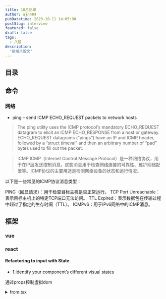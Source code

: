 ```yaml
---
title: 10月记录
author: ajn404
pubDatetime: 2023-10-11 14:05:00
postSlug: interview
featured: false
draft: false
tags:
  - 八股
description:
  "前端八股文"
---
```


## 目录

## 命令

### 网络

- ping – send ICMP ECHO_REQUEST packets to network hosts
>  The ping utility uses the ICMP protocol's mandatory ECHO_REQUEST datagram to elicit an ICMP ECHO_RESPONSE from a host or gateway.  ECHO_REQUEST datagrams
     (“pings”) have an IP and ICMP header, followed by a “struct timeval” and then an arbitrary number of “pad” bytes used to fill out the packet. 

> ICMP
ICMP（Internet Control Message Protocol）是一种网络协议，用于在IP层发送控制消息。这些消息用于检查网络连接的可靠性、维护网络配置等。ICMP协议的主要用途是检测网络设备的状态和运行情况。

以下是一些常见的ICMP协议消息类型：

PING（回显请求）：用于检查目标主机是否正常运行。
TCP Port Unreachable：表示目标主机上的特定TCP端口无法访问。
TTL Expired：表示数据包在传输过程中超过了指定的生存时间（TTL）。
ICMPv6：用于IPv6网络中的ICMP消息。

## 框架

### vue



### react

#### Refactoring to input with State

- 1.Identify your component’s different visual states

通过props控制虚拟dom

<details>
<summary>from.tsx</summary>
```tsx
export default function Form({
  status = 'empty'
}) {
  if (status === 'success') {
    return <h1>That's right!</h1>
  }
  return (
    <>
      <h2>City quiz</h2>
      <p>
        In which city is there a billboard that turns air into drinkable water?
      </p>
      <form>
        <textarea disabled={
          status === 'submitting'
        } />
        <br />
        <button disabled={
          status === 'empty' ||
          status === 'submitting'
        }>
          Submit
        </button>
        {status === 'error' &&
          <p className="Error">
            Good guess but a wrong answer. Try again!
          </p>
        }
      </form>
      </>
  );
}
```
</details>

<details>
<summary>App.ts</summary>
```ts
import Form from './Form.js';

let statuses = [
  'empty',
  'typing',
  'submitting',
  'success',
  'error',
];

export default function App() {
  return (
    <>
      {statuses.map(status => (
        <section key={status}>
          <h4>Form ({status}):</h4>
          <Form status={status} />
        </section>
      ))}
    </>
  );
}
```
</details>


- 2.Determine what triggers those state changes
- 3.Represent the state in memory with useState

```js
const [answer, setAnswer] = useState('');
const [error, setError] = useState(null);
```

- 4.Remove any non-essential state variables 
- 5 .Connect the event handlers to set state

<details>
<summary>App.ts</summary>

```ts
import { useState } from 'react';

export default function Form() {
  const [answer, setAnswer] = useState('');
  const [error, setError] = useState(null);
  const [status, setStatus] = useState('typing');

  if (status === 'success') {
    return <h1>That's right!</h1>
  }

  async function handleSubmit(e) {
    e.preventDefault();
    setStatus('submitting');
    try {
      await submitForm(answer);
      setStatus('success');
    } catch (err) {
      setStatus('typing');
      setError(err);
    }
  }

  function handleTextareaChange(e) {
    setAnswer(e.target.value);
  }

  return (
    <>
      <h2>City quiz</h2>
      <p>
        In which city is there a billboard that turns air into drinkable water?
      </p>
      <form onSubmit={handleSubmit}>
        <textarea
          value={answer}
          onChange={handleTextareaChange}
          disabled={status === 'submitting'}
        />
        <br />
        <button disabled={
          answer.length === 0 ||
          status === 'submitting'
        }>
          Submit
        </button>
        {error !== null &&
          <p className="Error">
            {error.message}
          </p>
        }
      </form>
    </>
  );
}

function submitForm(answer) {
  // Pretend it's hitting the network.
  return new Promise((resolve, reject) => {
    setTimeout(() => {
      let shouldError = answer.toLowerCase() !== 'lima'
      if (shouldError) {
        reject(new Error('Good guess but a wrong answer. Try again!'));
      } else {
        resolve();
      }
    }, 1500);
  });
}
```
</details>

#### [useReducer](https://react.dev/learn/extracting-state-logic-into-a-reducer#comparing-usestate-and-usereducer)

## canvas

### 绘制三角形或多边形


<details>
<summary>index.js</summary>
```js
   const canvas = document.getElementById('myCanvas');
   const ctx = canvas.getContext('2d');
   // 绘制三角形
   ctx.beginPath();
   ctx.moveTo(10, 10);
   ctx.lineTo(50, 100);
   ctx.lineTo(10, 150);
   ctx.closePath();
   ctx.fillStyle = 'blue';
   ctx.fill();

   // 绘制多边形
   ctx.beginPath();
   ctx.moveTo(150, 10);
   ctx.lineTo(200, 50);
   ctx.lineTo(150, 100);
   ctx.lineTo(100, 50);
   ctx.closePath();
   ctx.fillStyle = 'red';
   ctx.fill();
```

</details>
<canvas id="myCanvas" class="h-[100px] w-[100px] bg-[#000]"/>

## 基础

### 防抖

 n 秒内函数只会执行一次
```js
function debounce(fn, timing) {
  let timer;
  return function() {
    clearTimeout(timer);
    timer = setTimeout(() => {
      fn();
    }, timing);
  }
}
```
常用于限制函数的执行频率，从而提高性能。例如，在滚动事件处理程序中，可能会触发一个函数来重新获取页面内容，但这个函数可能会被频繁触发，导致性能下降。使用 throttle 函数可以解决这个问题，确保在滚动事件触发后的 timing 时间间隔内只执行一次函数。

```
const debounce = (fn, delay) => {
    let timer;
    return ()=>{
        clearTimeout(timer);
        timer = setTimeout(()=>{
            fn();
        }, delay);
    }
}
```

常用于避免事件处理程序或函数被频繁触发，从而提高性能。例如，在搜索输入框中，当用户输入时，可能会触发一个搜索函数，但这个函数可能会被频繁触发，导致性能下降。使用 debounce 函数可以解决这个问题，确保搜索函数只在用户停止输入后的 delay 毫秒后执行。

### 节流

```js
function throttle(fn, timing) {
  let trigger;
  return function() {
    if (trigger) return;
    trigger = true;
    fn();
    setTimeout(() => {
      trigger = false;
    }, timing);
  }
}
```


### Async/Await 如何通过同步的方式实现异步

generate 

```js
var fetch = require("node-fetch");

function *gen() { // 这里的 * 可以看成 async
  var url = "https://api.github.com/users/github";
  var result = yield fetch(url); // 这里的 yield 可以看成 await
  console.log(result.bio);
}

var g = gen();
var result = g.next();
result.value.then(data => data.json()).then(data  => g.next(data));
```

### 实现(5).add(3).minus(2)功能

```js
Number.prototype.add = function(num) {
    return this+num
}
Number.prototype.minus = function(num) {
    return this-num
}
Number.prototype.multiply = function(num) {
    return this*num
}
Number.prototype.divide = function(num) {
    return this/num
}
```

### 1=='1'

在JavaScript中，当你将一个字符串（如 "1"）与一个整数（如 1）进行比较时，JavaScript会自动将字符串转换为数字类型。这种隐式类型转换通常被称为类型转换。

在这个例子中，1 == '1' 的结果为 true，因为JavaScript将字符串 "1" 转换为数字 1，然后比较它们是否相等。

这种隐式类型转换可能会导致一些问题，因为它可能会导致意外的错误。例如，如果你将一个字符串（如 "1"）传递给一个接受整数参数的函数，但该函数在处理该参数时没有考虑到可能的数据类型，那么可能会导致错误。

为了避免这种情况，你可以显式地将字符串转换为数字类型，例如：

```js
const str = "1";
const num = parseInt(str, 10); // 将字符串转换为数字，第二个参数指定数字的进制（10表示十进制）

if (num == 1) {
 console.log("true");
}
```

或者，如果你要将数字类型转换为字符串类型，可以使用 toString() 方法：

```
const num = 1;
const str = num.toString(); // 将数字转换为字符串

if (str == "1") {
 console.log("true");
}
```

总之，为了避免隐式类型转换可能带来的问题，最好是在比较和转换数据时显式地使用适当的类型转换方法。

### 变量提升,块级作用域

```js
for(var i =0;i<10;++i){
setTimeout(()=>{console.log(i)})
                      }

                      //10*10
```

```js
for(let i =0;i<10;++i){
setTimeout(()=>{console.log(i)})
                      }

                      //0-9
```


或者直接使用立即执行函数 IIFEFE

```js
for(var i =0;i<10;++i){
setTimeout(()=>{console.log(i)})
                      }

                      //10*10

```

### 没有宏任务了？

微任务队列（micro task queue）是一种用于处理异步操作的技术，它允许在浏览器执行JavaScript代码时能够同时处理多个任务。这些任务可以是任何需要长时间运行或需要等待的数据库操作、AJAX请求或其他异步操作。

在现代浏览器中，有一个内置的微任务队列，称为Promise。当使用async/await或async函数时，浏览器会自动使用Promise来处理异步操作。Promise是一种状态机，它可以记住之前完成的任务，并在新任务完成时更新其状态。

除了Promise，还有其他一些库和框架，如setTimeout、setInterval、requestAnimationFrame等，也可以用于创建微任务队列。这些库提供了一些更高级的功能，如错误处理、任务取消等。

总之，微任务队列是处理异步操作的一种强大技术，它允许浏览器在执行JavaScript代码时同时处理多个任务，从而提高应用程序的性能和响应能力。

[看这里](https://www.jsv9000.app/)


### 数组的reduce方法

### 闭包：闭包是指一个函数可以访问其词法环境中的变量，即使函数执行完毕，这些变量仍然占用内存。

JavaScript闭包是指一个函数可以访问其词法环境中的变量，即使函数执行完毕，这些变量仍然占用内存。闭包可以实现以下功能：

- 私有变量和函数：通过闭包，可以将函数内部的变量和函数封装为私有，防止外部访问。
- 保持变量状态：闭包可以保存函数外部变量的一个副本，即使函数外部变量被重新赋值，闭包中的变量仍然保持之前的状态。
- 实现柯里化（Currying）：柯里化是指将多参数函数转换为一系列单参数函数的过程，闭包可以帮助实现柯里化。
- 实现事件处理程序和回调函数：闭包可以实现事件处理程序和回调函数，这些函数可以访问事件处理程序的上下文对象和事件对象。
- 实现模块化：通过闭包，可以将一组相关的函数和数据封装到一个对象中，从而实现模块化。

总之，闭包是JavaScript中一种强大的编程技术，可以帮助实现私有变量和函数、保持变量状态、实现柯里化、事件处理程序和回调函数、模块化等功能。

todo



### gc
浏览器 garbage collection（GC）机制是指浏览器在运行时自动清理内存的机制。它是一种优化技术，旨在释放不再需要的内存，从而提高应用程序的性能和响应能力。

浏览器GC机制的主要目的是：

清除不再使用的对象和内存。
释放内存，以便为新的对象分配更多的空间。
减少内存碎片。
浏览器GC机制的实现方式因浏览器而异，但通常包括以下几个步骤：

标记阶段：标记所有活动对象，并将它们划分为可回收和不可回收两部分。
引用阶段：清除所有不可回收对象的引用，使它们变得可回收。
清理阶段：回收所有可回收对象。
需要注意的是，浏览器GC机制不是实时的，而是在一定时间间隔内自动执行。浏览器GC机制的执行时间通常取决于浏览器和操作系统的性能，以及应用程序的内存使用情况。

总之，浏览器GC机制是指浏览器在运行时自动清理内存的机制，旨在释放不再需要的内存，从而提高应用程序的性能和响应能力。


内存泄漏是指在应用程序中，由于某些原因，导致内存分配不正确，导致内存占用无法被垃圾回收器回收。这可能会导致应用程序崩溃、性能下降或内存不足等问题。

内存泄漏通常是由于以下原因之一：

- 全局变量：在函数外部声明的变量成为全局变量，即使函数执行完毕，全局变量仍然占用内存。
- 闭包：闭包是指一个函数可以访问其词法环境中的变量，即使函数执行完毕，这些变量仍然占用内存。
- 循环引用：两个对象互相引用，导致内存占用无法被垃圾回收器回收。
- 定时器：定时器没有正确地清除，导致内存占用无法被垃圾回收器回收。
- 未清除的DOM元素：未正确清除的DOM元素占用内存，导致内存占用无法被垃圾回收器回收。
- 未清除的CSS样式：未正确清除的CSS样式占用内存，导致内存占用无法被垃圾回收器回收。


### v-for 的key

在 Vue 中，使用 v-for 指令遍历数组或其他可迭代对象时，需要提供一个唯一的标识符（key）来标识每个元素。这个 key 用于跟踪每个元素的状态，从而在数据发生变化时能够正确地更新视图。

*key 的作用类似于 CSS 选择器，它可以帮助 Vue 更准确地找到需要更新的元素，从而提高性能。当数据发生变化时，Vue 可以通过比较新旧数据中的 key 值来判断哪些元素需要更新，哪些可以复用。*

在 Vue 2 中，key 默认使用数组的索引值作为 key。在 Vue 3 中，key 默认为数组的第一个属性或对象的唯一属性。


### 301与302

状态码 302 和 301 是 HTTP 协议中用来表示重定向的两种状态码。

状态码 302 Found（找到）表示请求的资源已经被临时移动到另一个位置，并且将来可能会将返回这个资源。新的资源位置会在 HTTP 头部中的 "Location" 字段中给出。客户端应该在收到 302 响应时，重新发起请求到指定的新位置。

状态码 301 Moved Permanently（永久移动）表示请求的资源已经被永久移动到另一个位置。客户端应该在收到 301 响应时，将旧资源的位置记录下来，并将新的位置作为 future requests 的默认位置。

HTTP 头部中的 "Location" 字段用于告诉客户端重定向的目标 URL。客户端收到 302 响应时，应该在下次请求时使用这个 URL。客户端收到 301 响应时，应该在下次请求时使用这个 URL，并将旧资源的位置记录下来。

需要注意的是，状态码 302 和 301 的区别在于，当客户端收到 302 响应时，它需要重新发起请求；而当客户端收到 301 响应时，它不需要重新发起请求，因为资源已经被永久移动。因此，在实际应用中，可以根据具体需求选择使用 302 或 301 来进行重定向。



### js用reduce反转字符串

在 JavaScript 中，可以使用数组的 reduce() 方法来反转字符串。reduce() 方法接受一个回调函数作为参数，回调函数有四个参数：累加器（accumulator），当前值（currentValue），当前索引（currentIndex），源数组（array）。回调函数的返回值将作为累加器的新值，最后 reduce() 方法返回累加器的结果。

下面是一个使用 reduce() 方法反转字符串的示例：

```js
const str = 'Hello, world!';
const reversedStr = str.split('').reduce((accumulator, currentValue) => {
 return currentValue + accumulator;
}, '');

console.log(reversedStr); // 输出：!dlrow ,olleH
```

在这个示例中，我们首先将字符串分割成数组，然后使用 reduce() 方法将数组中的每个元素从后向前拼接成一个新的字符串。回调函数的第一个参数 accumulator 表示累加器，它初始值为空字符串。每次迭代时，回调函数将当前值 currentValue 添加到累加器的末尾，然后将累加器的新值赋值给 accumulator。最后，reduce() 方法返回累加器的结果，即反转后的字符串。

需要注意的是，reduce() 方法只能接受一个累加器参数，因此不能直接将字符串作为第一个参数传递给 reduce() 方法。我们需要先将字符串分割成数组，然后将数组作为参数传递给 reduce() 方法。




## 场景

### 控制多人同时编辑的技术

- 实时数据库（Real-time Database）：使用实时数据库，如 Firebase 或 RealtimeDB，可以将数据实时同步到多个客户端。这使得用户可以在多个设备上实时查看和编辑相同的数据。
- 实时通信服务（Real-time Communication Services）：使用实时通信服务，如 Google Hangouts、Microsoft Teams 或 Slack，可以在多个设备上实时沟通和协作。这使得用户可以在多个浏览器窗口中同时编辑和讨论同一个文档。
- 实时应用程序（Real-time Applications）：使用实时应用程序，如 Google Docs、Microsoft Word 或 Google Sheets，可以在多个设备上实时编辑和查看同一个文档。这使得用户可以在多个浏览器窗口中同时编辑和查看同一个文档。
- 分布式计算（Distributed Computing）：使用分布式计算，如 Apache Spark、Hadoop 或 Flink，可以将数据实时同步到多个节点，以便在多台计算机上实时处理和分析数据。
- 分布式文件系统（Distributed File System）：使用分布式文件系统，如 Amazon S3、Google Cloud Storage 或 Azure Blob Storage，可以将文件实时同步到多个节点，以便在多台计算机上实时访问和编辑文件。

这些技术都可以实现多人同时编辑，具体选择哪种技术取决于具体应用的需求和场景。

### 项目如何防止xss攻击，分前后端角度

防止XSS攻击（跨站脚本攻击）的方法有很多，下面是前后端分别可以采取的措施：

前端防止XSS攻击：

- 使用浏览器的内置过滤器：浏览器会自动过滤掉大部分XSS攻击，如 script 等特殊字符。
- 使用编码：将用户输入的数据进行编码，如 escape() 或 encodeURIComponent()，使其不能被解释为恶意脚本。
- 使用标签属性：将用户输入的数据作为属性值，而不是作为标签内容，这样可以减少被解释为恶意脚本的可能。
- 使用自定义模板引擎：自定义模板引擎可以对用户输入进行更严格的过滤，防止XSS攻击。
- 使用输入验证：对用户输入进行验证，确保输入的数据符合预期的格式和范围。
- 使用输出过滤器：对输出数据进行过滤，确保输出数据中不包含任何恶意脚本。

后端防止XSS攻击：

- 使用编码库：使用编码库，如PHP的htmlspecialchars()，可以自动过滤掉恶意脚本。
- 使用参数化查询：使用参数化查询，可以防止SQL注入攻击，同时防止XSS攻击。
- 使用输出过滤器：对输出数据进行过滤，确保输出数据中不包含任何恶意脚本。
- 使用过滤库：使用过滤库，如PHP的filter_var()，可以对用户输入进行更严格的过滤，防止XSS攻击。
- 使用输入验证：对用户输入进行验证，确保输入的数据符合预期的格式和范围。
- 使用输出编码：对输出数据进行编码，可以防止被解释为恶意脚本。

总之，前后端都要采取一系列措施来防止XSS攻击，以确保用户输入的安全性。




## 浏览器渲染原理


浏览器的渲染原理可以简单地描述为以下几个步骤:

### 解析 HTML:

浏览器将 HTML 文档解析成 DOM(文档对象模型)树,以便浏览器可以理解和操作 HTML 元素。

浏览器解析 HTML 时使用的方案主要有两种：SAX 和 DOM。

SAX（Simple API for XML）解析器：SAX 解析器是一种基于事件驱动的解析方式，它会将 HTML 文件分割成一系列的事件，然后逐个处理这些事件。SAX 解析器不会将整个 HTML 文档加载到内存中，因此非常适合处理大型的 HTML 文档。SAX 解析器的主要缺点是，它不支持在解析过程中修改 DOM（Document Object Model，文档对象模型）。
DOM（Document Object Model）解析器：DOM 解析器会将 HTML 文件解析成 DOM 树，然后通过 DOM API 进行操作。DOM 解析器会将整个 HTML 文档加载到内存中，因此适用于需要对 HTML 文件进行复杂操作的场景。DOM 解析器的主要优点是支持在解析过程中修改 DOM，但可能会导致解析速度变慢。
在实际应用中，浏览器通常会根据 HTML 文档的大小和复杂程度选择合适的解析方式。对于较小的 HTML 文档，SAX 解析器更为高效；而对于较大的 HTML 文档，DOM 解析器更为高效。此外，浏览器可能会在解析过程中自动切换解析方式，以提高性能。

需要注意的是，尽管 DOM 解析器支持在解析过程中修改 DOM，但在解析完成后，浏览器可能会对 DOM 进行优化，例如清除不再需要的节点、压缩 DOM 等，以减小内存占用和提高性能。因此，在实际应用中，尽量使用 DOM 解析器，并在解析完成后进行优化。


### 解析 CSS:
浏览器将 CSS 样式表解析成 CSSOM(样式对象模型)树,以便浏览器可以理解和应用 CSS 规则。

### 构建渲染树:

浏览器将 DOM 和 CSSOM 合并成一个渲染树,以便浏览器可以绘制屏幕上的内容。

### 布局:

浏览器使用布局引擎计算渲染树中每个节点的宽度和高度,以便将它们放置在屏幕上的适当位置。
### 绘制:

浏览器使用 GPU(图形处理单元)绘制渲染树中的每个节点,以便将它们显示在屏幕上。

### 重排和重绘:

如果渲染树中的某个节点发生了变化,例如,元素的属性或内容发生了变化,那么浏览器将重新计算渲染树,并重新绘制屏幕上的内容。这个过程被称为重排。如果只是修改了某个节点的属性,例如,修改了它的样式或大小,那么浏览器将只重新计算需要重新绘制的部分,这个过程被称为重绘。
浏览器渲染过程的复杂性在于,它需要同时处理 HTML、CSS 和布局。此外,浏览器需要处理多种设备类型和屏幕尺寸,以确保网页在不同设备和屏幕上都能正常显示。因此,浏览器的渲染原理可以被视为一种复杂的高级算法。


### 网络内容拦截

从网络的角度来看，拦截内容通常是通过路由器、代理服务器等网络设备实现的。这些设备可以对网络通信进行拦截和处理，从而实现内容的过滤、篡改、拦截等操作。

以路由器为例，路由器可以作为网络通信的入口和出口，可以将网络通信中的数据包进行拦截和处理。当数据包从一台计算机发出，经过路由器，到达目标计算机时，路由器可以对数据包进行查看、修改或丢弃等操作。如果路由器对数据包进行了拦截和处理，数据包将不会到达目标计算机，从而实现内容的过滤、篡改、拦截等操作。

除了路由器之外，代理服务器也可以实现内容的拦截和处理。代理服务器可以作为网络通信的转发器，可以将网络通信中的数据包进行拦截和处理，然后转发到目标计算机。代理服务器可以实现对内容的过滤、篡改、拦截等操作，从而实现对网络通信的掌控。

总之，拦截内容的实现可以通过路由器、代理服务器等网络设备来实现，这些设备可以对网络通信中的数据包进行查看、修改或丢弃等操作，从而实现内容的过滤、篡改、拦截等操作。

## 算法

### js写算法需要提前掌握

以下是一些在编写JavaScript代码时需要提前掌握的方法、函数和技巧：

#### 变量声明和方法
在JavaScript中，变量声明非常重要。可以使用var、let和const关键字声明变量。其中，let关键字声明的变量具有块级作用域，而const关键字声明的变量不可更改。

此外，方法（函数）在JavaScript中是非常重要的。可以使用function关键字定义方法，并使用参数传递数据。方法可以返回值，也可以不返回值。

#### 对象和数组
JavaScript中可以使用对象（Object）和数组（Array）来存储和操作数据。对象可以使用点（.）或方括号（[]）访问属性，数组可以使用索引访问元素。

#### 条件语句和循环
条件语句（如if、else if、else）用于根据条件执行不同的代码块。循环语句（如for、while、do-while）用于重复执行一段代码。

#### 函数和模块
JavaScript中可以使用函数来封装一段代码，使其更易于维护和 reuse。模块（module）是一种组织代码的方法，可以将相关功能分组在一起。

#### 箭头函数和箭头操作符
箭头函数是一种简洁的函数定义方式，可以简化代码。箭头操作符（=>）用于将函数的返回值与参数绑定在一起。

#### Promise和async/await
Promise是一种处理异步操作的方法，可以确保异步操作按预期进行。async/await是ES2017中引入的新语法，用于简化异步编程。

#### 数组方法
JavaScript提供了许多数组方法，如push、pop、shift、unshift、splice、sort、reverse等，这些方法可以方便地对数组进行操作。

#### 字符串方法
JavaScript提供了许多字符串方法，如toUpperCase、toLowerCase、substring、slice、indexOf、lastIndexOf、trim等，这些方法可以方便地对字符串进行操作。

#### 正则表达式
JavaScript提供了正则表达式来处理字符串。可以使用RegExp构造函数创建正则表达式对象，并使用正则表达式的方法来匹配和替换字符串。

#### 全局对象和内置函数
JavaScript中有许多全局对象和内置函数，如window、document、console、Math、Date等。这些对象和函数可以方便地进行浏览器操作和数据处理。




### exam


#### 1.二分查找(简单)
> 输入不重复有序整数数组，使用空格隔开。查找特定整数，返回数组下标。不存在则返回-1。

```js
function findIndex(arr, target) {
 let left = 0;
 let right = arr.length - 1;

 while (left <= right) {
   const mid = Math.floor((left + right) / 2);

   if (arr[mid] === target) {
     return mid;
   } else if (arr[mid] < target) {
     left = mid + 1;
   } else {
     right = mid - 1;
   }
 }
 return -1;
}
const arr = [1, 3, 5, 7, 9];
const target = 5;

console.log(findIndex(arr, target)); // 输出：2
```

#### 2.HJ12字符串反转/HJ11数字颠倒/HJ106 字符逆序

```js
const readline = require("readline");
const rl = readline.createInterface({
    input: process.stdin,
    output: process.stdout,
});

rl.on("line", function (line) {
    console.log(line.split('').reverse().join(''));
});
```

*`line.split('').reverse().join('')`*


#### 3.HJ54 表达式求值

如果能使用eval的话会很简单
```js
const rl = require("readline").createInterface({ input: process.stdin });
var iter = rl[Symbol.asyncIterator]();
const readline = async () => (await iter.next()).value;

void async function () {
    // Write your code here
    while(line = await readline()){
        let res = eval(line);
    }
}()

```

#### 4.HJ76 尼科彻斯定理

```js
const rl = require("readline").createInterface({ input: process.stdin });
var iter = rl[Symbol.asyncIterator]();
const readline = async () => (await iter.next()).value;

void async function () {
    // Write your code here
    while(line = await readline()){
        let num =Number(line);
        let res = []
        let mid = Math.pow(num,3)/num;
        for(let i= 0;i<num;i++){
            res.push(mid+1-(num/2-i)*2);
        }
        console.log(res.join('+'));

    }
}()

```

#### 5.HJ75 公共子串计算

给定两个只包含小写字母的字符串，计算两个字符串的最大公共子串的长度。
注：子串的定义指一个字符串删掉其部分前缀和后缀（也可以不删）后形成的字符串。

输入:asdfas
werasdfaswer

输出:6

```js
    const rl = require("readline").createInterface({ input: process.stdin });
    var iter = rl[Symbol.asyncIterator]();
    const readline = async () => (await iter.next()).value;
    void async function () {
        // Write your code here
        let str = []
        while(line = await readline()){
            str.push(line);
        }
        let str_1=str[0];
        let str_2=str[1];
        let short = str_1.length>str_2.length?str_2:str_1;
        let long = str_1.length>str_2.length?str_1:str_2;
        let max = 0;
        let dp = new Array(short.length);
        for(let i=0;i<short.length;i++){
            dp[i] = new Array(long.length).fill(0);
            for(let j=0;j<long.length;j++){
                if(short[i]===long[j]){
                    if(i>0&&j>0){
                        dp[i][j] = dp[i-1][j-1]+1;
                    }
                    else{
                    dp[i][j]=1;
                    }
                }else{
                    dp[i][j]=0;
                }
                if(max<dp[i][j]){
                    max=dp[i][j];
                }
            }
        }
        console.log(max);       
    }()
```


#### 6.求最大连续bit数(位运算)

求一个int类型数字对应的二进制数字中1的最大连续数，例如3的二进制为00000011，最大连续2个1

输入：
200
输出：
2
说明：
200的二进制表示是11001000，最多有2个连续的1。 


```js
const rl = require("readline").createInterface({ input: process.stdin });
var iter = rl[Symbol.asyncIterator]();
const readline = async () => (await iter.next()).value;

void async function () {
    // Write your code here
    while(line = await readline()){
        let num = Number(line);
        let max =0;
        let temp =0;
        while(num){
            console.log(num,num%2);
            if(num%2===1){
                temp++;
            }
            else{
                temp =0;
            }
            if(temp>=max){
                max = temp;
            }
            num = num >>1;
        }
        console.log(max);
    }
}()


```


#### 7.HJ85 最长回文子串(字符串,穷举)


给定一个仅包含小写字母的字符串，求它的最长回文子串的长度。
所谓回文串，指左右对称的字符串。
所谓子串，指一个字符串删掉其部分前缀和后缀（也可以不删）的字符串

```js
const rl = require("readline").createInterface({ input: process.stdin });
var iter = rl[Symbol.asyncIterator]();
const readline = async () => (await iter.next()).value;

void async function () {

    function isHui(s){
        return s.split('').reverse().join('')===s;
    }

    // Write your code here
    while(line = await readline()){
        let tokens = line.split(' ');
        if(line.length<3){
            console.log(line.length)
        }
        let max =2;
        for (let i=2;i<line.length;i++){
            
            let left =i-1;
            let right =i+1;

            while(line[left]===line[i]&&left>=0){
                left--;
            }
            while(line[right]===line[i]&&right<line.length){
                right++;
            }
            let sum = right-left-1;
            while(line[left]===line[right]&&left>=0&&right<line.length){
                left--;
                right++;
                sum+=2;
            }
            if(sum>max){
                max=sum
            }
        }
        console.log(max)
    }
}()

```



#### [8.HJ100 等差数列](https://www.nowcoder.com/practice/52d382c2a7164767bca2064c1c9d5361?tpId=37&rp=1&ru=%2Fta%2Fhuawei&qru=%2Fta%2Fhuawei%2Fquestion-ranking&tab=answerKey&difficulty=&judgeStatus=&tags=&title=&sourceUrl=&gioEnter=menu)
等差数列 2，5，8，11，14。。。。
（从 2 开始的 3 为公差的等差数列）
输出求等差数列前n项和

```js
const rl = require("readline").createInterface({ input: process.stdin });
var iter = rl[Symbol.asyncIterator]();
const readline = async () => (await iter.next()).value;

void async function () {
    // Write your code here
    while(line = await readline()){
        let n =Number(line);
        let res = Math.pow(n,2)*3/2+n/2;
        console.log(res);
    }
}()

```

#### 9.HJ87 密码强度等级


```js
const rl = require("readline").createInterface({ input: process.stdin });
var iter = rl[Symbol.asyncIterator]();
const readline = async () => (await iter.next()).value;

void async function () {
    // Write your code here
    while(line = await readline()){
        
        let count =0;
        let len = line.length;
        if(len<1){
            console.log("VERY_WEAK");
            return;
        }

        {
            if(len<=4){
                count+=5;
            }
            else if(len<=7){
                count+=10;
            }
            else{
                count+=25;
            }
        }

        let hasLetter =false;
        let hasAllLetter = false;

        if(new RegExp("[a-z,A-Z]","g").test(line))
        {
            hasLetter =true;
            if(line.toUpperCase()===line||line.toLowerCase()===line){
                count+=10;
            }
            else{
                hasAllLetter=true;
                count+=20;
            }
        }

        let hasNum =false;

        if(new RegExp("[0-9]","g").test(line))
        {
            hasNum = true;
            let match_num = line.matchAll(/[0-9]/g);
            let flag = 0;
            while(!match_num.next().done){
                flag++
            }

            if(flag>1){
                count+=20;
            }
            else{
                count+=10;
            }
        }

        let hasSig = false;
        //符号
        if(new RegExp(/[\x21-\x2F,\x3A-\x40,\x5B-\x60,\x7B-\x7E]/,"g").test(line))
        {
            hasSig =true;
            let match_num = line.matchAll(/[\x21-\x2F,\x3A-\x40,\x5B-\x60,\x7B-\x7E]/g);
            let flag = 0;
            while(!match_num.next().done){
                flag++
            }

            if(flag>1){
                count+=25;
            }
            else{
                count+=10;
        }
        }
        if(hasLetter&&hasNum){
            if(hasAllLetter&&hasSig){
                count+=5;
            }else if(hasSig){
                count+=3
            }else
            count+=2
        }

        console.log(count>=90?"VERY_SECURE":count>=80?"SECURE":count>=70?"VERY_STRONG":count>=60?"STRONG":count>=50?"AVERAGE":count>=25?"WEAK":"VERY_WEAK");
    }
}()


```



#### 10. HJ10 字符个数统计(开始中等题，虽然这是一道简单题)

> 编写一个函数，计算字符串中含有的不同字符的个数。字符在 ASCII 码范围内( 0~127 ，包括 0 和 127 )，换行表示结束符，不算在字符里。不在范围内的不作统计。多个相同的字符只计算一次
例如，对于字符串 abaca 而言，有 a、b、c 三种不同的字符，因此输出 3 。


```js
const rl = require("readline").createInterface({ input: process.stdin });
var iter = rl[Symbol.asyncIterator]();
const readline = async () => (await iter.next()).value;

void async function () {
    // Write your code here
    while(line = await readline()){
        let tokens = line.split('');
        let list  = [...new Set(tokens)];
        console.log(list.length);
        
    }
}()
```

#### 11.HJ46 截取字符串


```js
const rl = require("readline").createInterface({ input: process.stdin });
var iter = rl[Symbol.asyncIterator]();
const readline = async () => (await iter.next()).value;

void async function () {
    let res =[]
    // Write your code here
    while(line = await readline()){
        res.push(line)
        
    }

    console.log(res[0].slice(0,parseInt(res[1])))
}()

```


#### 12.HJ60 查找组成一个偶数最接近的两个素数

任意一个偶数（大于2）都可以由2个素数组成，组成偶数的2个素数有很多种情况，本题目要求输出组成指定偶数的两个素数差值最小的素数对。

要判断一个数是否为素数，可以使用以下方法：

遍历从 2 到该数本身的所有整数，判断它们是否能被该数整除。
如果该数能被其中任意一个整数整除，则该数不是素数。
如果该数不能被任何整数整除，则该数是素数。




```js
const rl = require("readline").createInterface({ input: process.stdin });
var iter = rl[Symbol.asyncIterator]();
const readline = async () => (await iter.next()).value;

void (async function () {
    // Write your code here

    function isSu(n) {
        if (n >= 2) {
            for (let i = 2; i < Math.ceil(n / 2); i++) {
                if (n % i == 0) {
                    return false;
                }
            }
            return true;
        } else {
            return false;
        }
    }
    while ((line = await readline())) {
        let mid = Number(line) / 2;
        let l = 0,
            g = 0;
        for (let i = 0; i < mid; i++) {
            // console.log(isSu(mid-i),isSu(mid+i),mid,i)
            if (isSu(mid - i) && isSu(mid + i)) {
                l = mid - i;
                g = mid + i;
                console.log(l);
                console.log(g);
                return;
            }
        }
    }
})();
```

#### 13.HJ40 统计字符

输入一行字符，分别统计出包含英文字母、空格、数字和其它字符的个数


```js
const rl = require("readline").createInterface({ input: process.stdin });
var iter = rl[Symbol.asyncIterator]();
const readline = async () => (await iter.next()).value;

void async function () {
    // Write your code here
    while(line = await readline()){
        let sl = 0;
        let sk = 0;
        let sn = 0;

        let match_l = line.toLowerCase().matchAll(/[a-z]/g);
        while(!match_l.next().done){
            sl++
        };
        
        let match_k = line.matchAll(" ");
        while(!match_k.next().done){
            sk++
        };

         let match_n = line.matchAll(/[0-9]/g);
        while(!match_n.next().done){
            sn++
        };
        console.log("%d\n%d\n%d\n%d",sl,sk,sn,line.length-sl-sk-sn)
    }
}()

```


#### 14.Hj14 字符串排序


```js
const rl = require("readline").createInterface({ input: process.stdin });
var iter = rl[Symbol.asyncIterator]();
const readline = async () => (await iter.next()).value;

void async function () {
    let lsit = [];
    // Write your code here
    while(line = await readline()){
        lsit.push(line);
    }
    let n = lsit.shift();
    lsit = lsit.sort()
    for(let i =0;i<Number(n);i++){
        console.log(lsit[i]);
    }

}()

```

#### 15.HJ5 进制转换

写出一个程序，接受一个十六进制的数，输出该数值的十进制表示。

```js
const rl = require("readline").createInterface({ input: process.stdin });
var iter = rl[Symbol.asyncIterator]();
const readline = async () => (await iter.next()).value;

void async function () {
    // Write your code here
    while(line = await readline()){
        console.log(parseInt(line,16))
    }
}()

```


#### 16. HJ59 找出字符串中第一个只出现一次的字符

找出字符串中第一个只出现一次的字符

输入：
asdfasdfo

输出：
o

```js
const rl = require("readline").createInterface({ input: process.stdin });
var iter = rl[Symbol.asyncIterator]();
const readline = async () => (await iter.next()).value;

void async function () {
    // Write your code here
    while(line = await readline()){
        let lines = line.split('');
        let newStr = [...new Set(lines)];
        for(let i = 0 ;i<newStr.length;i++){
            let tag = 0;
            while(lines.indexOf(newStr[i])!==-1){
                lines.splice(lines.indexOf(newStr[i]),1);
                tag++;
            }
            if(tag===1){
                console.log(newStr[i])
                return;
            }
        }
    }
    console.log(-1)
}()

```


使用match会更妙一点

```js
  while ((line = await readline())) {
        try {
            let unfind = true;
            for (const i of line) {
                if (line.match(new RegExp(i, "g")).length === 1) {
                    unfind = false;
                    console.log(i);
                    break;
                }
            }
            if (unfind) {
                console.log(-1);
            }
        } catch (e) {}
    }
```

在 JavaScript 中，可以使用 break 语句来跳出 for...of 循环。当 for...of 循环执行到 break 语句时，循环会立即停止，不再执行循环内剩余的代码。

注意，break 语句只会跳出当前循环，不会跳出外层循环。如果需要在循环内跳出所有循环（包括外层循环），可以使用 return 语句。


#### 17.HJ81 字符串字符匹配

判断短字符串S中的所有字符是否在长字符串T中全部出现。

```js
const rl = require("readline").createInterface({ input: process.stdin });
var iter = rl[Symbol.asyncIterator]();
const readline = async () => (await iter.next()).value;

void async function () {
    let lines = [];
    // Write your code here
    while(line = await readline()){
        lines.push(line);
    }
    // console.log(lines[1].indexOf(lines[0])!==-1)
    let res= true
    lines[0].split('').forEach(item=>{
        if(lines[1].indexOf(item)===-1){
            res = false
        }
    })

    console.log(res)

}()

```


#### 18 力扣简单 破冰游戏

```js
var iceBreakingGame = function(num, target) {
    if(num===1){
        return 0
    }
    let x = iceBreakingGame(num-1,target);
    return (target+x)%num;
};  
```

#### 19 力扣中等 无重复字符的最长子串

```js
/**
 * @param {string} s
 * @return {number}
 */

const isC = (s)=>{
    return [...new Set(s.split(''))].join('')===s;
}
var lengthOfLongestSubstring = function(s) {
    if(s.length<1){
        return 0;
    }
    if(isC(s)){
        return s.length;
    }
    let max =1;
    for(let i=0;i<s.length-1;i++){
        for(j=i;j<s.length;j++){
            let str = s.slice(i,j+1);
            if(!isC(str)){
                if(max<j-i){
                    max=j-i;
                }
                break;
            }
            if(j===s.length-1&&isC(str)){
                if(max<j-i+1){
                    max=j-i+1;
                }
            }
        }
    }
    return max;
};
```

emmm 做复杂了


#### 20.[最长公共前缀](https://leetcode.cn/problems/longest-common-prefix/)

编写一个函数来查找字符串数组中的最长公共前缀。

如果不存在公共前缀，返回空字符串 ""。

```js
/**
 * @param {string[]} strs
 * @return {string}
 */

const compareTowStr = (short,long)=>{
    let str=""
    for(let i=0;i<short.length;i++){
        if(short[i]===long[i]){
            str+=short[i];
        }else{
            break
        }
    }

    return str;
    

}

var longestCommonPrefix = function(strs) {
    if(strs.length===1){
        return strs[0]
    }

    let min = strs[0].length;
    let minStr=strs[0];
    strs.map(str=>{
        if(str.length<min){
            minStr = str;
        }
    })
    let minIndex = minStr.length;
    for(let i=0;i<strs.length;i++){
        let str = compareTowStr(minStr,strs[i]);
        console.log(str);
        if(minIndex>=str.length){
            minIndex = str.length;
            // res = str;
        }
    }
    let res = minStr.slice(0,minIndex);
    return res

};
```


#### 21 [反转字符串中的单词](https://leetcode.cn/problems/reverse-words-in-a-string/)

给你一个字符串 s ，请你反转字符串中 单词 的顺序。

单词 是由非空格字符组成的字符串。s 中使用至少一个空格将字符串中的 单词 分隔开。

返回 单词 顺序颠倒且 单词 之间用单个空格连接的结果字符串。

注意：输入字符串 s中可能会存在前导空格、尾随空格或者单词间的多个空格。返回的结果字符串中，单词间应当仅用单个空格分隔，且不包含任何额外的空格。

```js
/**
 * @param {string} s
 * @return {string}
 */
var reverseWords = function(s) {
    let l = s.match(/[a-z,A-Z,0-9]+/g)
    let res = l.reverse().join(' ').trim()
    return res
};
```

[`String.prototype.match()`](https://developer.mozilla.org/en-US/docs/Web/JavaScript/Reference/Global_Objects/String/match)



#### 22. [字符串中的单词数](https://leetcode.cn/problems/number-of-segments-in-a-string/description/)

```js
/**
 * @param {string} s
 * @return {number}
 */
var countSegments = function(s) {
    return (s.match(/\S+/g)||[]).length;
};
```


#### 23.[581. 最短无序连续子数组](https://leetcode.cn/problems/shortest-unsorted-continuous-subarray/description/)

```js
/**
 * @param {number[]} nums
 * @return {number}
 */
var findUnsortedSubarray = function(nums) {
    let numss = nums.join(',').split(',');
    let l = numss.sort((a,b)=>a-b);
    console.log(l,nums)
    let i_1 = 0;
    let i_2 = 0;
    for(let i =0;i<nums.length;i++){
        if(l[i]!=nums[i]){
            i_1 = i;
            break;
        }
    }
    for(let i =nums.length-1;i>0;i--){
        if(l[i]!=nums[i]){
            i_2 = i;
            break;
        }
    }
    if(i_1===i_2) return 0;

    return i_2-i_1+1;
};
```


#### 24.[1071. 字符串的最大公因子](https://leetcode.cn/problems/greatest-common-divisor-of-strings/description/)

```js
/**
 * @param {string} str1
 * @param {string} str2
 * @return {string}
 */
var gcdOfStrings = function(str1, str2) {
        let short = str1.length<=str2.length?str1:str2;
        let long = str1.length>str2.length?str1:str2;
        if(short.length<2){
            return short;
        }
     

        let res =""
        for(let i=short.length-1;i>=0;i--){
            res=short.slice(0,i+1);
            if(
                short.split(res).join("").trim().length===0&&
                long.split(res).join("").trim().length===0){
                break;
            }
        }
        if(short.split(res).join("").trim().length>0||long.split(res).join("").trim().length>0){
            return ""
        }
        return res
};
```


#### 25[有效括号的嵌套深度](https://leetcode.cn/problems/maximum-nesting-depth-of-two-valid-parentheses-strings/description/)

这题目描述的。。。

```js
var maxDepthAfterSplit = function(seq) {
    let max = [];
    let stack = 0;

for (let i = 0; i < seq.length; i++) {
   if (seq[i] === '(') {
     stack++;
     max.push(stack%2)

   } else{
     let ans = stack % 2;
     stack--;
     max.push(ans)
   }
 }
 return max

}

```

#### 26. <span class="border-double border-4 border-indigo-600 p-1 m-1 ">二分查找</span> 

```js
/**
 * @param {number[]} nums
 * @param {number} target
 * @return {number}
 */
var search = function(nums, target) {
    let left = 0;let right = nums.length - 1;
    let middle = Math.floor((left+right)/2);
    while(left<=right&&nums[middle]!==target){
        middle = Math.floor((left+right)/2)
        if(nums[middle]<target){
            left = middle+1;
        }
        else if (nums[middle]>target){
            right = middle-1;
        }
    }
    return nums[middle]===target?middle:-1
};
```

#### 27 移除元素

```js
/**
 * @param {number[]} nums
 * @param {number} val
 * @return {number}
 */
var removeElement = function(nums, val) {
    while(nums.indexOf(val)!==-1){
            nums.splice(nums.indexOf(val),1)
    }
    return nums.length
};
```


### 真题

#### 1.宜居星球改造计划🌟

2XXX 年，人类通过对火星的大气进行宜居改造分析，使得火星已在理论上具备人类宜居的条件；

由于技术原因，无法一次性将火星大气全部改造，只能通过局部处理形式；

假设将火星待改造的区域为 r o w ∗ c o l u m n row * columnrow∗column 的网格，每个网格有 3 个值，宜居区、可改造区、死亡区，使用 YES、NO、NA 代替：

YES 表示该网格已经完成大气改造；
NO 表示该网格未进行改造，后期可进行改造；
NA 表示死亡区，不作为判断是否改造完成的宜居，无法穿过；
初始化下，该区域可能存在多个宜居区，并且每个宜居区能同时在每个太阳日单位向上下左右四个方向的相邻格子进行扩散，自动将 4 个方向相邻的真空区改造成宜居区；

请计算这个待改造区域的网格中，可改造区是否能全部变成宜居区，如果可以，则返回改造的太阳日天数，不可以则返回-1。



```js
const readline = require("readline");
const rl = readline.createInterface({
  input: process.stdin,
  output: process.stdout,
});

let rows, cols, gridCopy, coordinates;

rl.on("line", (line) => {
  if (!rows) {
    rows = parseInt(line);
    coordinates = [];
  } else if (!cols) {
    cols = line.split(" ").length;
    gridCopy = new Array(rows).fill().map(() => new Array(cols));
    
    for (let i = 0; i < rows; i++) {
      const row = line.split(" ");
      for (let j = 0; j < cols; j++) {
        gridCopy[i][j] = row[j];
      }
      if (i < rows - 1) {
        rl.prompt();
      }
    }
    const noNums = countNoOccurrences();
    let flag = true;
    let day = 0;
    while (noNums !== 0 && flag) {
      for (const coordinate of findYesCoords()) {
        updateAdjElems(coordinate[0], coordinate[1]);
      }
      if (coordinates.length !== 0) {
        updateGridCopy();
        noNums -= coordinates.length;
        coordinates = [];
        day++;
      } else {
        flag = false;
      }
    }
    printDayOrMinusOne(noNums, day);
    rl.close();
  }
});

function countNoOccurrences() {
  let count = 0;
  for (const row of gridCopy) {
    count += row.filter((s) => s === "NO").length;
  }
  return count;
}

function updateAdjElems(i, j) {
  const directions = [
    [-1, 0],
    [1, 0],
    [0, -1],
    [0, 1],
  ];
  for (const dir of directions) {
    const newRow = i + dir[0];
    const newCol = j + dir[1];
    if (
      newRow >= 0 &&
      newRow < rows &&
      newCol >= 0 &&
      newCol < cols &&
      gridCopy[newRow][newCol] === "NO"
    ) {
      gridCopy[newRow][newCol] = "YES";
      coordinates.push([newRow, newCol]);
    }
  }
}

function findYesCoords() {
  const yesCoords = [];
  for (let i = 0; i < rows; i++) {
    for (let j = 0; j < cols; j++) {
      if (gridCopy[i][j] === "YES") {
        yesCoords.push([i, j]);
      }
    }
  }
  return yesCoords;
}

function updateGridCopy() {
  for (const coordinate of coordinates) {
    gridCopy[coordinate[0]][coordinate[1]] = "YES";
  }
}

function printDayOrMinusOne(noNums, day) {
  console.log(noNums === 0 ? day : -1);
}

```

自己跟写一遍

```js
const rl = require("readline").createInterface({ input: process.stdin });
var iter = rl[Symbol.asyncIterator]();
const readline = async () => (await iter.next()).value;


/**
 * 
YES NO NO NO
NO NO NO NO
NO NO NO NO
NO NO NO NO

6
 * 
 */
void async function () {
    let rows ,cols,coordinates=[];
    let gridCopy = [];
    // Write your code here
    while(line = await readline()){
        gridCopy.push(line.split(' '));
    }
    rows = gridCopy.length;
    cols = gridCopy[0].length;
    //找寻数组中“NO”的数量
    let noNums = countNoOccurences();
    let flag = true;
    let day = 0;
    while(noNums!==0&&flag){
        for(const coordinate of FindeYesCoords()){
            //遍历YES的坐标数组
            //每轮循环更新YES的上下左右
            updateAdjElems(coordinate[0],coordinate[1])
        }
        if(coordinates.length!==0){
            for(const coordinate of coordinates){
                gridCopy[coordinate[0]][coordinate[1]] = "YES"
            }

            noNums -= coordinates.length;
            coordinates = [];
            day++;
        }else{
            flag = false
        }
    }
    console.log(noNums===0?day:-1);
    //返回二维数组中YES的坐标即[i,j] 下标的数组
    function FindeYesCoords(){
        const list = [];
        for(let i = 0;i<rows;i++){
            for(let j = 0;j<cols;j++){
                if(gridCopy[i][j]==="YES"){
                    list.push([i,j])
                }
            }
        }
        return list;
    }
    //每轮循环更新YES的上下左右 ,gridCopy[i][j]
    function updateAdjElems(i,j){
        const direction = [
            [-1,0],
            [1,0],
            [0,-1],
            [0,1]
        ]
        for(const dir of direction){
            let newI = i+dir[0];
            let newJ = j + dir[1];
            if(
                newI>=0&&
                newJ>=0&
                newI<rows&&
                newJ<cols&&
                gridCopy[newI][newJ]==="NO"){

                gridCopy[newI][newJ] = "YES";
                coordinates.push([newI,newJ])
            }
        }
    }
    //找寻数组中“NO”的数量
    function countNoOccurences(){
        let count =0;
        gridCopy.forEach(item=>{
            count+= item.filter(s=>s==="NO").length;
        })
        return count
    }
}()
```


#### 2.跳格子（2）🌟

小明和朋友玩跳格子游戏，有 n 个连续格子组成的圆圈，每个格子有不同的分数，小朋友可以选择从任意格子起跳，但是不能跳连续的格子，不能回头跳，也不能超过一圈;给定一个代表每个格子得分的非负整数数组，计算能够得到的最高分数。

输入 2 3 2
输出 4

输入 1 2 3 1
输出 4
1+3

> 动态规划

**动态转移方程为 $dp[i] = max(dp[i-2)+scores[i],dp[i-1])$**

```js
function maxSumNonAdjacent(nums) {
    const n = nums.length;
    if (n === 0) {
        return 0;
    } else if (n === 1) {
        return nums[0];
    } else if (n === 2) {
        return Math.max(nums[0], nums[1]);
    }

    let prevMax = nums[0];
    let currMax = Math.max(nums[0], nums[1]);

    for (let i = 2; i < n; i++) {
        const temp = currMax;
        currMax = Math.max(currMax, prevMax + nums[i]);
        prevMax = temp;
    }

    return currMax;
}

const readline = require("readline");

const rl = readline.createInterface({
    input: process.stdin,
    output: process.stdout,
});

rl.question("", (input) => {
    const strings = input.split(" ");
    const nums = strings.slice(0, strings.length - 1).map(Number);

    const res = maxSumNonAdjacent(nums);

    console.log(res);

    rl.close();
});
```

但感觉他的解法有问题，不能排除首尾相连的情况，这里把dp数组改成对象数组试试，给几个例子试试，感觉没错了
```js
const rl = require("readline").createInterface({ input: process.stdin });
var iter = rl[Symbol.asyncIterator]();
const readline = async () => (await iter.next()).value;
void async function () {
     while(line = await readline()){
        let scores = line.split(" ").map(item=>parseInt(item));
        const n = scores.length;
        if(n===1){
            console.log(scores[0]);
            return;
        }
        let dp = new Array(n).fill().map(()=>{return {}});
        dp[0].value = scores[0];
        dp[0].hasOne = true;
        dp[1].value = Math.max(scores[0],scores[1]);
        if(scores[0]>=scores[1]){
            dp[1].hasOne = true;
        }else{
            dp[1].hasOne = false;
        }
        for(let i=2;i<n;i++){
            dp[i].value = Math.max(dp[i-2].value+scores[i],dp[i-1].value);
            // console.log(dp[i].value,dp[i-1])
            if(dp[i-2].value+scores[i]>=dp[i-1].value&&dp[i-2].hasOne){
                dp[i].hasOne = true;
            }else{
                dp[i].hasOne = false;
            }
        }
        console.log(dp[n-1].hasOne?dp[n-2].value:dp[n-1].value);
    }
}()
```

#### 3.跳房子(2)✨

跳房子，也叫跳飞机，是一种世界性的儿童游戏。

游戏参与者需要分多个回合按顺序跳到第 1 格直到房子的最后一格，然后获得一次选房子的机会，直到所有房子被选完，房子最多的人获胜。

跳房子的过程中，如果有踩线等违规行为会结束当前回合，甚至可能倒退几步。

假设房子的总格数是 count，小红每回合可能连续跳的步数都放在数组 steps 中，请问数组中是否有一种步数的组合，可以让小红三个回合跳到最后一格？如果有，请输出索引和最小的步数组合(数据保证索引和最小的步数组合是唯一的)。

注意：数组中的步数可以重复，但数组中的元素不能重复使用

- 输入描述
第一行输入为房子总格数 count，它是 int 整数类型。

第二行输入为每回合可能连续跳的步数，它是 int 整数数组类型。

- 输出描述
返回索引和最小的满足要求的步数组合（顺序保持 steps 中原有顺序）


```js
let count = 9;
let minIndexSum = Number.MAX_VALUE;
let resList;

function dfs(nums, remaining, combination, indices, index) {
    if (remaining === 0) {
        let total = 0;
        let indexSumTemp = 0;
        for (let i = 0; i < 3; i++) {
            total += combination[i];        // 计算组合的元素总和
            indexSumTemp += indices[i];      // 计算索引总和
        }
        if (total === count && indexSumTemp < minIndexSum) {   // 满足条件时更新结果
            minIndexSum = indexSumTemp;
            console.log(combination)
            resList = combination.slice();
        }
    } else {
        for (let i = index; i < nums.length; i++) {
            combination[3 - remaining] = nums[i];    // 添加元素到组合
            indices[3 - remaining] = i;              // 添加索引
            dfs(nums, remaining - 1, combination, indices, i + 1);   // 递归调用
        }
    }
}

function printResult() {
    let output = "[" + resList.join(",") + "]";
    console.log(output);
}

let nums = [1, 5, 2, 0, 2, 4];
let combination = Array(3);
let indices = Array(3);
dfs(nums, 3, combination, indices, 0);

printResult();
```

[Array.prototype.slice()](https://developer.mozilla.org/zh-CN/docs/Web/JavaScript/Reference/Global_Objects/Array/slice)
返回一个新的数组对象，占用一段新的内存地址


三数之和

```js
var threeSum = function(nums) {
    // [-1,0,1,2,-1,-4]
    // [-4,-1,-1,0,1,2] <-- sorted.
    nums.sort((a,b) => a-b);
    let res = [];
    for (let i=0; i<=nums.length-3; i++) {
        if (i>0 && nums[i] === nums[i-1]) continue; // avoid the same situation.
        let l = i+1, r = nums.length-1;
        let tar = -nums[i];
        while (l < r) {
            let s = nums[l] + nums[r];
            if (s < tar) l += 1;
            else if (s > tar) r -= 1;
            else {
                if(!(l > i+1 && nums[l] === nums[l-1])) res.push([nums[i],nums[l],nums[r]]);
                l += 1;
                r -= 1;
            }
        }
    }
    return res;
};
```


写的时候这个sort方法搞了我一下，例如
```js
let nums = [-1,0,1,2,-1,-4,-2,-3,3,0,4]
nums.sort()
```


<details>
<summary>猜猜结果是什么</summary>

> nums === [-1, -1, -2, -3, -4, 0, 0, 1, 2, 3, 4]

> 你敢信

</details>

[Array.prototype.sort()默认排序是将元素转换为字符串，然后按照它们的 UTF-16 码元值升序排序。](https://developer.mozilla.org/zh-CN/docs/Web/JavaScript/Reference/Global_Objects/Array/sort)


用dfs炸裂,超时了，下面这段
``` 
    res = res.map(item=>item.sort((a,b)=>a-b));
    res = [...new Set(res.map(item=>`${item},`))].map(item=>item.split(','))
    res.map(item=>item.pop());
```
```js
/**
 * @param {number[]} nums
 * @return {number[][]}
 */
var threeSum = function (nums) {
    let res= []
    const df = (remaining,index,combination,indexList)=>{
        if(remaining===0){
            let total = 0;
            for(let i=0;i<3;i++){
                total += combination[i];
            }
            if(indexList.length===[...new Set(indexList)].length)
            if(total===0){
                res.push(combination.slice());
            }

        }else{
            for(let i = 0;i<nums.length;i++){
                combination[3-remaining] = nums[i];
                indexList[3-remaining] = i;
                df(remaining-1,index+1,combination,indexList);
            }
        }
    }
    df(3,0,[0,0,0],[0,0,0]);
    res = res.map(item=>item.sort((a,b)=>a-b));
    res = [...new Set(res.map(item=>`${item},`))].map(item=>item.split(','))
    res.map(item=>item.pop());
    return res

};

```

真有意思

#### 4.荒岛求生

有一个荒岛，只有左右两个港口，只有一座桥连接这两个港口，现在有一群人需要从两个港口逃生，有的人往右逃生，有的往左逃生，如果两个人相遇，则 pk，体力值大的能够打赢体力值小的，体力值相同则同归于尽，赢的人才能继续往前逃生，并减少相应的体力

输入描述
系列非 0 整数，用空格隔开，正数代表向右逃生，负数代表向左逃生

输出描述
最终能够逃生的人数


输入
5 10 8 -8 -5
输出
2

8 与-8 相遇，同归于尽，10 遇到-5，打赢并减少五点体力，最终逃生的为[5，5]，均从右侧港口逃生，输出 2


```js
function main() {
  const readline = require("readline");
  const rl = readline.createInterface({
    input: process.stdin,
    output: process.stdout,
  });

  rl.question("", (input) => {
    const numsString = input.split(" ");
    const nums = numsString.map((numStr) => parseInt(numStr));
    const left = [];
    const right = [];

    nums.forEach((num) => {
      if (num > 0) {
        right.push(num);
      } else {
        left.push(Math.abs(num));
      }
      while (left.length > 0 && right.length > 0) {
        if (left[left.length - 1] > right[right.length - 1]) {
          left.push(left.pop() - right.pop());
        } else if (left[left.length - 1] < right[right.length - 1]) {
          right.push(right.pop() - left.pop());
        } else {
          left.pop();
          right.pop();
        }
      }
    });
    console.log(left.length + right.length);
    rl.close();
  });
}
main();
```

自己跟写一遍
```js
const rl = require("readline").createInterface({ input: process.stdin });
var iter = rl[Symbol.asyncIterator]();
const readline = async () => (await iter.next()).value;
void (async function () {
    while ((line = await readline())) {
        let list = line.split(" ").map((item) => Number(item));
        let left = [];
        let right = [];
        list.map((item) => {
            if (item > 0) {
                left.push(item);
            } else {
                right.push(Math.abs(item));
            }
            while (left.length > 0 && right.length > 0) {
                let l = left[left.length - 1];
                let r = right[right.length - 1];
                if (l > r) {
                    left.push(l - r);
                } else if (r > l) {
                    right.push(r - l);
                } else {
                    left.pop();
                    right.pop();
                }
            }
        });
        console.log(left.length + right.length);
    }
})();
```

#### 5.[二维伞的雨滴效应](https://www.bilibili.com/read/cv24971123/?from=search&spm_id_from=333.337.0.0)

为了模拟伞状雨滴效应，用二叉树来模拟二维平面伞，
现在输入一串正整数数组序列(不含0，数组成员至少是1个) ，
若此数组序列是二叉搜索树的前序遍历的结果，那么请输出一个返回值1，否则输出0.

普通的伞在二维平面世界中，左右两侧均有一条边，而两侧伞边最下面各有一个伞坠子，雨滴落到伞面，逐步流到伞坠处，会将伞坠的信息携带并落到地面，
随着日积月累，地面会呈现伞坠的信息。
输出如下三个值，以空格分隔: 是否二叉排序树，左侧地面呈现的伞坠数字值，右侧地面呈现的伞坠数字值.

#### 6.[统计监控](https://blog.csdn.net/hihell/article/details/130818081)

在一长方形停车场内，每个车位上方都有对应监控器，当且仅当在当前车位或者前后左右四个方向任意一个车位范围停车时，监控器才需要打开，给出某一时刻停车场的停车分布，请统计最少需要打开多少个监控器。

输入

```
第一行输入 m mm，n nn 表示长宽，满足 1 < m , n < = 20 1<m,n<=201<m,n<=20；后面输入 m mm 行，每行有 n nn 个 0 00 或 1 11 的整数，整数间使用一个空格隔开，
表示该行已停车情况，其中 0 00 表示空位，1 11 表示已停。
```

输出

最少需要打开监控器的数量。

例如

输入

3 3

1 0 0

0 1 0

0 0 0

输出

6

```js
let rowCount = 3,
  colCount = 3; // 行数和列数
let grid = new Array(25);
const DIRECTIONS = [
  [0, -1],
  [0, 1],
  [-1, 0],
  [1, 0],
  [0, 0],
]; // 方向数组，用于遍历相邻格子
for (let i = 0; i < grid.length; i++) {
  grid[i] = new Array(25).fill(0);
}
const inputGrid = [
  [1, 0, 0],
  [0, 1, 0],
  [0, 0, 0],
];
for (let row = 1; row <= rowCount; row++) {
  // 读入地图
  for (let col = 1; col <= colCount; col++) {
    grid[row][col] = inputGrid[row - 1][col - 1];
  }
}
let result = 0;
for (let row = 1; row <= rowCount; row++) {
  // 遍历每个格子
  for (let col = 1; col <= colCount; col++) {
    if (grid[row][col] == 1) {
      // 如果当前格子是车，直接计入结果
      result++;
      continue;
    }
    // 否则，遍历相邻的格子
    if (
      (row > 1 && grid[row - 1][col] == 1) || // 上方格子
      (row < rowCount && grid[row + 1][col] == 1) || // 下方格子
      (col > 1 && grid[row][col - 1] == 1) || // 左侧格子
      (col < colCount && grid[row][col + 1] == 1) || // 右侧格子
      grid[row][col] == 1
    ) {
      // 当前格子本身是车
      result++;
    }
  }
}
console.log(result);

```


自己反向思考一下

```js
const rl = require("readline").createInterface({ input: process.stdin });
var iter = rl[Symbol.asyncIterator]();
const readline = async () => (await iter.next()).value;

void (async function () {
    let grid = []
    while ((line = await readline())) {
        grid.push(line.split(' ').map(item=>parseInt(item)));
    }
    let list = grid.shift()
    let m = (list[0]);
    let n = (list[1]);
    let redirections = [
                [0,-1],
                [0,1],
                [1,0],
                [-1,0],
            ]
    for(let i = 0;i<m;i++){
        for(let j = 0;j<n;j++){
            if(!(grid[i][j]===true))
            redirections.forEach(redirection=>{
                if(i+redirection[0]<m&&i+redirection[0]>=0&&j+redirection[1]>=0&&j+redirection[1]<n){
                let target = grid[i+redirection[0]][j+redirection[1]];
                if(target===1){
                    grid[i][j]="hh";
                }
                }
                
            })
        }
    }
    let res =0
        for(let i = 0;i<m;i++){
        for(let j = 0;j<n;j++){
            if(grid[i][j]!==0){
                res+=1
            }
        }
    }
    console.log(res)
    return res;


})();

```


#### 7.[整数编码](https://blog.csdn.net/hihell/article/details/129163325)

实现一个整数编码方法
使得待编码的数字越小
编码后所占用的字节数越小
编码规则如下

编码时7位一组，每个字节的低 7 位用于存储待编码数字的补码
字节的最高位表示后续是否还有字节，置1表示后面还有更多的字节，置0表示当前字节为最后一个字节
采用小端序编码，低位和低字节放在低地址上
编码结果按16进制数的字符格式进行输出，小写字母需要转化为大写字母

输入

1000

输出

E807

1000 的二进制表示为 0011 1110 1000 至少需要两个字节进行编码
第一个字节最高位是 1 剩余 7 位存储数字 1000 的低 7 位(1101000)
所以第一个字节的二进制位(1110 1000)即 E8
第二个字节最高位置 0 剩余的 7 位存储数字 1000 的第二个低 7 位(0000111)
所以第一个字节的二进制为(0000 0111)即 07
采用小端序编码 所以低字节 E8 输出在前面
高字节 07 输出在后面

```js
const readline = require("readline");
const rl = readline.createInterface({
  input: process.stdin,
  output: process.stdout,
});

rl.on("line", (input) => {
  solveMethod(parseInt(input));
});

function solveMethod(num) {
  const binary = num.toString(2);

  const len = binary.length;

  let builder = "";

  for (let i = len; i > 0; i -= 7) {
    const start = Math.max(i - 7, 0);
    let bin = binary.substring(start, i);
    if (bin.length < 7) {
      let head = "";
      for (let j = 0; j < 7 - bin.length; j++) {
        head += "0";
      }
      bin = head + bin;
    }
    bin = i - 7 <= 0 ? "0" + bin : "1" + bin;
    const hex = parseInt(bin, 2).toString(16).toUpperCase().padStart(2, "0");
    builder += hex;
  }
  console.log(builder);
}

```

[parseInt](https://developer.mozilla.org/zh-CN/docs/Web/JavaScript/Reference/Global_Objects/parseInt)
> parseInt(string, radix) 解析一个字符串并返回指定基数的十进制整数，radix 是 2-36 之间的整数，表示被解析字符串的基数。

[padStart](https://developer.mozilla.org/zh-CN/docs/Web/JavaScript/Reference/Global_Objects/String/padStart)

> padStart() 方法用另一个字符串填充当前字符串（如果需要会重复填充），直到达到给定的长度。填充是从当前字符串的开头开始的。


跟

```js
const rl = require("readline").createInterface({ input: process.stdin });
var iter = rl[Symbol.asyncIterator]();
const readline = async () => (await iter.next()).value;

void (async function () {
    while ((line = await readline())) {
        let num = parseInt(line);
        num = num.toString(2);
        let len = num.length;
        let res = ""
        for(let i = len;i>0;i-=7){
            let start = Math.max(i-7,0);
            let sbs = num.substring(start,i);
            sbs = sbs.padStart(7-sbs.length,"0");
            sbs = i-7>0?'1'+sbs:'0'+sbs;
            res+=parseInt(sbs,2).toString(16).toUpperCase().padStart(2,"0")
        }
        console.log(res)
    }
})();
```

### 牛客输入模版

```js
const rl = require("readline").createInterface({ input: process.stdin });
var iter = rl[Symbol.asyncIterator]();
const readline = async () => (await iter.next()).value;

void async function () {

     while(line = await readline()){

        
    }
}()
```


### 必会知识点

#### 贪心算法

计算一个数组中两个数的最大差值
```js
function greedyMaxDifference(arr) {
 let max = arr[0];
 let min = arr[0];
 let difference = 0;

 for (let i = 1; i < arr.length; i++) {
   if (arr[i] > max) {
     max = arr[i];
     difference = max - min;
   } else if (arr[i] < min) {
     min = arr[i];
     difference = max - min;
   }
 }

 return difference;
}

const arr = [3, 1, 4, 1, 5, 9, 2, 6, 5, 3, 5];
console.log(greedyMaxDifference(arr)); // 输出：8
```

#### 滑动窗口
滑动窗口算法是一种在处理字符串、数组等数据时，能够高效地获取连续的子集或片段的方法。它通过维护一个窗口，窗口在每次迭代中向右滑动，同时更新窗口中的数据。滑动窗口算法的应用范围非常广泛，例如在字符串匹配、文本处理、数据分析和过滤等场景中。

下面是一个简单的滑动窗口算法实现：

```js
function slidingWindow(arr, windowSize) {
 let result = [];
 let left = 0;
 let right = 0;

 while (right < arr.length) {
   // 扩大窗口
   while (right - left < windowSize) {
     right++;
   }

   // 更新窗口中的数据
   // ...

   // 缩小窗口
   while (right - left >= windowSize) {
     result.push(arr.slice(left, right));
     left++;
   }
 }

 return result;
}


```


#### 进制转换


在JavaScript中，我们可以使用toString()方法将数字转换为指定进制的字符串表示形式。以下是进制转换的示例：


```js

function convertToBase(num, base) {
 const digits = '0123456789ABCDEFGHIJKLMNOPQRSTUVWXYZ';
 if (num === 0) return '0';
 let result = '';
 while (num > 0) {
   result = digits[num % base] + result;
   num = Math.floor(num / base);
 }
 return result;
}

console.log(convertToBase(10, 2)); // 输出：1010
console.log(convertToBase(10, 8)); // 输出：12
console.log(convertToBase(10, 16)); // 输出：A

```


#### 位元算

位运算是一种在计算机科学中用于操作二进制数的数学运算，它可以用于实现各种算法，例如位操作符、位移操作符、按位与、按位或等。

在JavaScript中，我们可以使用位运算符对二进制数进行操作。以下是位运算的一些示例：

1.按位与（&）：按位与操作符&用于将两个二进制数的对应位进行逻辑与操作。只有当两个位都为1时，结果的对应位才为1，否则为0。

```js
console.log(5 & 3); // 输出：3
console.log(6 & 3); // 输出：3
console.log(7 & 3); // 输出：1
```

在这个示例中，5的二进制表示为101，3的二进制表示为011。按位与操作后，只有第五位（从右到左）的两个位都为1时，结果的第五位才为1，否则为0。

2.按位或（|）：按位或操作符|用于将两个二进制数的对应位进行逻辑或操作。只要有一个位为1，结果的对应位就为1，否则为0。

```js
console.log(5 | 3); // 输出：7
console.log(6 | 3); // 输出：7
console.log(7 | 3); // 输出：7
```

在这个示例中，5的二进制表示为101，3的二进制表示为011。按位或操作后，只有第五位（从右到左）的两个位都为0时，结果的第五位才为0，否则为1。

3. 按位异或（^）：按位异或操作符^用于将两个二进制数的对应位进行逻辑异或操作。当两个位相同时，结果的对应位为0，否则为1。

```js
console.log(5 ^ 3); // 输出：6
console.log(6 ^ 3); // 输出：6
console.log(7 ^ 3); // 输出：7
```

在这个示例中，5的二进制表示为101，3的二进制表示为011。按位异或操作后，只有第五位（从右到左）的两个位相同，结果的第五位才为0，否则为1。

4.按位非（）：按位非操作符``用于将一个二进制数的对应位进行逻辑非操作。只有当对应位为1时，结果的对应位才为0，否则为1。

```js
console.log(~5); // 输出：-6
console.log(~6); // 输出：-7
console.log(~7); // 输出：-8
```


在这个示例中，5的二进制表示为101，按位非操作后，只有第五位（从右到左）的位为1，其他位都为0，所以结果为-6。

5.左移（`<<`）：左移操作符`<<`用于将一个二进制数向左移动指定的位数。移动后的位数将被填充为0。

```js
console.log(5 << 1); // 输出：10
console.log(6 << 1); // 输出：12
console.log(7 << 1); // 输出：14
```


6.右移（>>）：右移操作符>>用于将一个二进制数向右移动指定的位数。移动后的位数将被填充为0。

```js
console.log(5 >> 1); // 输出：2
console.log(6 >> 1); // 输出：3
console.log(7 >> 1); // 输出：4
```

在这个示例中，5的二进制表示为101，向右移动1位后，第五位（从右到左）的位被填充为0，其他位保持不变，所以结果为2。


#### 队列
JavaScript中的队列是一种数据结构，用于存储一组元素，并允许在队首添加元素，在队尾删除元素。队列是一种先进先出（First In First Out, FIFO）的数据结构，与栈相反。

在JavaScript中，我们可以使用数组来模拟队列的操作。以下是使用数组实现一个简单的队列数据结构的示例：

```js
class Queue {
 constructor() {
   this.items = [];
 }

 // 入队
 enqueue(element) {
   this.items.push(element);
 }

 // 出队
 dequeue() {
   if (this.isEmpty()) {
     return '队列已空，无法出队';
   }
   return this.items.shift();
 }

 // 获取队列顶端元素
 top() {
   if (this.isEmpty()) {
     return '队列已空，无法获取队列顶端元素';
   }
   return this.items[0];
 }

 // 判断队列是否为空
 isEmpty() {
   return this.items.length === 0;
 }

 // 获取队列大小
 size() {
   return this.items.length;
 }
}
```

使用这个队列数据结构，我们可以轻松地执行入队、出队、获取队首元素、判断队列是否为空以及获取队列大小等操作。例如：

```js
const queue = new Queue();
queue.enqueue(1);
queue.enqueue(2);
queue.enqueue(3);
console.log(queue.top()); // 输出：1
console.log(queue.dequeue()); // 输出：1
console.log(queue.top()); // 输出：2
console.log(queue.size()); // 输出：2
console.log(queue.isEmpty()); // 输出：false
```

#### 二叉树前中后序遍历

##### 前序遍历

二叉树的前序遍历是指先访问根节点,然后依次遍历左子树和右子树。前序遍历的顺序是根-左-右。下面是一个二叉树前序遍历的递归和非递归实现:

递归
```js
function preorderTraversalRecursive(root) {
 if (root === null) {
   return [];
 }
 const result = [root.val];
 result.push(...preorderTraversalRecursive(root.left));
 result.push(...preorderTraversalRecursive(root.right));
 return result;
}
```
非递归
```js
function preorderTraversal(root) {
 const result = [];
 const stack = [];
 let current = root;

 while (current !== null || stack.length > 0) {
   while (current !== null) {
     result.push(current.val);
     stack.push(current);
     current = current.left;
   }
   current = stack.pop();
   current = current.right;
 }

 return result;
}
```

判断某序列是否是二叉树的前序遍历,可以通过遍历该序列,比较其与二叉树前序遍历的规律是否一致来判断
递归
```js
function isValidPreorder(arr) {
  if (arr.length === 0) {
    return true;
  }
  const root = arr[0];
  let i = 1;
  while (i < arr.length && arr[i] < root) {
    i++;
  }
  if (i === arr.length) {
    return false;
  }
  const left = arr.slice(1, i);
  const right = arr.slice(i);
  return isValidPreorder(left) && isValidPreorder(right);
}
```

非递归
```js
function isValidPreorder(arr) {
  if (arr.length === 0) {
    return true;
  }
  const root = arr[0];
  let i = 1;
  let stack = [];
  while (i < arr.length || stack.length > 0) {
    while (i < arr.length && arr[i] < root) {
      stack.push(arr[i]);
      i++;
    }
    if (i === arr.length || arr[i] !== root) {
      return false;
    }
    while (stack.length > 0 && stack[stack.length - 1] < root) {
      arr[i] = stack.pop();
    }
    i++;
  }
  return true;
}function isValidPreorder(arr) {
  if (arr.length === 0) {
    return true;
  }
  const root = arr[0];
  let i = 1;
  let stack = [];
  while (i < arr.length || stack.length > 0) {
    while (i < arr.length && arr[i] < root) {
      stack.push(arr[i]);
      i++;
    }
    if (i === arr.length || arr[i] !== root) {
      return false;
    }
    while (stack.length > 0 && stack[stack.length - 1] < root) {
      arr[i] = stack.pop();
    }
    i++;
  }
  return true;
}
```


##### 中序遍历

栈的迭代

```js
/**
 * Definition for a binary tree node.
 * function TreeNode(val, left, right) {
 *     this.val = (val===undefined ? 0 : val)
 *     this.left = (left===undefined ? null : left)
 *     this.right = (right===undefined ? null : right)
 * }
 */
/**
 * @param {TreeNode} root
 * @return {number[]}
 */
var inorderTraversal = function(root) {
      let stack = [];
      let res = []
      while(root||stack.length>0){
          while(root){
              stack.push(root);
              root = root.left;
        }
         root = stack.pop();
         res.push(root.val);
         root = root.right;
      }
      return res
};
```

以下是这个函数的详细解释：

1.初始化一个空栈 stack 和一个空数组 res。
2.进入一个 while 循环，当根节点 root 不为空或者栈 stack 不为空时，循环继续。
3.在 while 循环中，将根节点的左子节点压入栈 stack 中，然后将根节点移动到它的左子节点。重复此步骤，直到根节点为空。
4.当根节点为空时，从栈 stack 中弹出一个节点，将其值添加到结果数组 res 中。然后将根节点移动到它的右子节点。
5.重复步骤 3 和 4，直到栈 stack 为空且根节点为空。
6.最后返回结果数组 res。

这个函数的优点是简单易懂，代码实现简单。但是，它的时间复杂度是 O(n)，其中 n 是二叉树的节点数，因为每个节点都需要入栈和出栈一次

## 链接

- [react docs](https://react.dev/)




